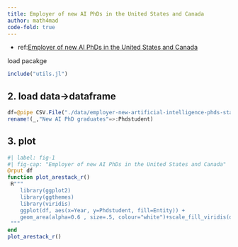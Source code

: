 ```yaml
---
title: Employer of new AI PhDs in the United States and Canada
author: math4mad
code-fold: true
---
```


:::{.callout-note title="info"}
  - ref:[Employer of new AI PhDs in the United States and Canada](https://ourworldindata.org/grapher/employer-new-artificial-intelligence-phds-stacked-area)
:::


load pacakge
```julia
include("utils.jl")
```

## 2. load data->dataframe
```julia
df=@pipe CSV.File("./data/employer-new-artificial-intelligence-phds-stacked-area.csv")|>DataFrame|>
rename!(_,"New AI PhD graduates"=>:Phdstudent)
```

## 3. plot 
```julia
#| label: fig-1
#| fig-cap: "Employer of new AI PhDs in the United States and Canada"
@rput df
function plot_arestack_r()
 R"""
    library(ggplot2)
    library(ggthemes)
    library(viridis)
    ggplot(df, aes(x=Year, y=Phdstudent, fill=Entity)) + 
    geom_area(alpha=0.6 , size=.5, colour="white")+scale_fill_viridis(discrete = T)+theme_wsj()
 """
end
plot_arestack_r()
```


